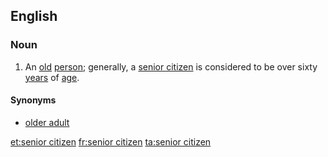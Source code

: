 ==English==

===Noun===
{{en-noun|sg=[[senior]] [[citizen]]}}

# An [[old]] [[person]]; generally, a [[senior citizen]] is considered to be over sixty [[year]]s of [[age]].

====Synonyms====
* [[older adult]]

[[et:senior citizen]]
[[fr:senior citizen]]
[[ta:senior citizen]]